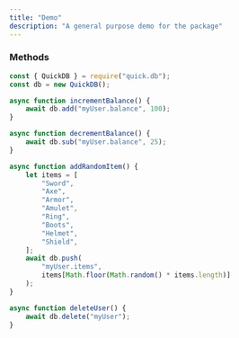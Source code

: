 ```yaml
---
title: "Demo"
description: "A general purpose demo for the package"
---
```



### Methods

```js
const { QuickDB } = require("quick.db");
const db = new QuickDB();

async function incrementBalance() {
    await db.add("myUser.balance", 100);
}

async function decrementBalance() {
    await db.sub("myUser.balance", 25);
}

async function addRandomItem() {
    let items = [
        "Sword",
        "Axe",
        "Armor",
        "Amulet",
        "Ring",
        "Boots",
        "Helmet",
        "Shield",
    ];
    await db.push(
        "myUser.items",
        items[Math.floor(Math.random() * items.length)]
    );
}

async function deleteUser() {
    await db.delete("myUser");
}
```

<Demo />
